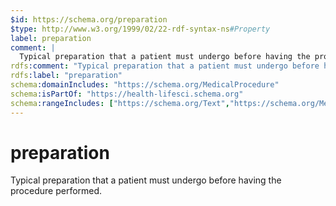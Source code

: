 ```yaml
---
$id: https://schema.org/preparation
$type: http://www.w3.org/1999/02/22-rdf-syntax-ns#Property
label: preparation
comment: |
  Typical preparation that a patient must undergo before having the procedure performed.
rdfs:comment: "Typical preparation that a patient must undergo before having the procedure performed."
rdfs:label: "preparation"
schema:domainIncludes: "https://schema.org/MedicalProcedure"
schema:isPartOf: "https://health-lifesci.schema.org"
schema:rangeIncludes: ["https://schema.org/Text","https://schema.org/MedicalEntity"]
---
```


# preparation

Typical preparation that a patient must undergo before having the procedure performed.


